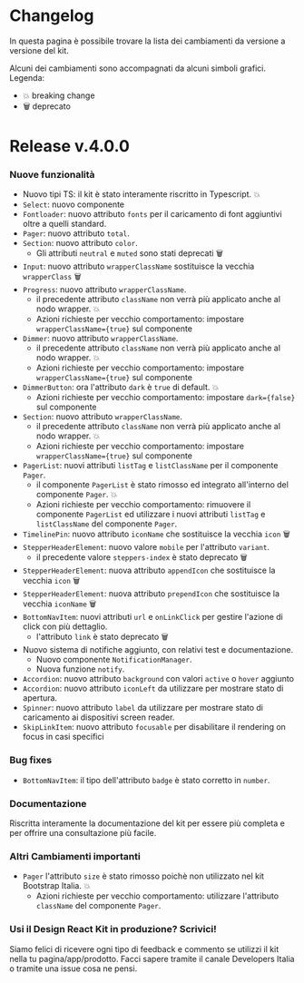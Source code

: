 
<Meta title='Documentazione/Changelog' />

# Changelog

In questa pagina è possibile trovare la lista dei cambiamenti da versione a versione del kit.

Alcuni dei cambiamenti sono accompagnati da alcuni simboli grafici.
Legenda:

- 💥 breaking change
- 🗑 deprecato

# Release v.4.0.0

### Nuove funzionalità

- Nuovo tipi TS: il kit è stato interamente riscritto in Typescript. 💥
- `Select`: nuovo componente
- `Fontloader`: nuovo attributo `fonts` per il caricamento di font aggiuntivi oltre a quelli standard.
- `Pager`: nuovo attributo `total`.
- `Section`: nuovo attributo `color`.
  - Gli attributi `neutral` e `muted` sono stati deprecati 🗑
- `Input`: nuovo attributo `wrapperClassName` sostituisce la vecchia `wrapperClass` 🗑
- `Progress`: nuovo attributo `wrapperClassName`.
  - il precedente attributo `className` non verrà più applicato anche al nodo wrapper. 💥
  - Azioni richieste per vecchio comportamento: impostare `wrapperClassName={true}` sul componente
- `Dimmer`: nuovo attributo `wrapperClassName`.
  - il precedente attributo `className` non verrà più applicato anche al nodo wrapper. 💥
  - Azioni richieste per vecchio comportamento: impostare `wrapperClassName={true}` sul componente
- `DimmerButton`: ora l'attributo `dark` è `true` di default. 💥
  - Azioni richieste per vecchio comportamento: impostare `dark={false}` sul componente
- `Section`: nuovo attributo `wrapperClassName`.
  - il precedente attributo `className` non verrà più applicato anche al nodo wrapper. 💥
  - Azioni richieste per vecchio comportamento: impostare `wrapperClassName={true}` sul componente
- `PagerList`: nuovi attributi `listTag` e `listClassName` per il componente `Pager`.
  - il componente `PagerList` è stato rimosso ed integrato all'interno del componente `Pager`. 💥
  - Azioni richieste per vecchio comportamento: rimuovere il componente `PagerList` ed utilizzare i nuovi attributi `listTag` e `listClassName` del componente `Pager`.
- `TimelinePin`: nuovo attributo `iconName` che sostituisce la vecchia `icon` 🗑
- `StepperHeaderElement`: nuovo valore `mobile` per l'attributo `variant`.
  - il precedente valore `steppers-index` è stato deprecato 🗑
- `StepperHeaderElement`: nuova attributo `appendIcon` che sostituisce la vecchia `icon` 🗑
- `StepperHeaderElement`: nuova attributo `prependIcon` che sostituisce la vecchia `iconName` 🗑
- `BottomNavItem`: nuovi attributi `url` e `onLinkClick` per gestire l'azione di click con più dettaglio.
  - l'attributo `link` è stato deprecato 🗑
- Nuovo sistema di notifiche aggiunto, con relativi test e documentazione.
  - Nuovo componente `NotificationManager`.
  - Nuova funzione `notify`.
- `Accordion`: nuovo attributo `background` con valori `active` o `hover` aggiunto
- `Accordion`: nuovo attributo `iconLeft` da utilizzare per mostrare stato di apertura.
- `Spinner`: nuovo attributo `label` da utilizzare per mostrare stato di caricamento ai dispositivi screen reader.
- `SkipLinkItem`: nuovo attributo `focusable` per disabilitare il rendering on focus in casi specifici

### Bug fixes

- `BottomNavItem`: il tipo dell'attributo `badge` è stato corretto in `number`.

### Documentazione

Riscritta interamente la documentazione del kit per essere più completa e per offrire una consultazione più facile.

### Altri Cambiamenti importanti

- `Pager` l'attributo `size` è stato rimosso poichè non utilizzato nel kit Bootstrap Italia. 💥
  - Azioni richieste per vecchio comportamento: utilizzare l'attributo `className` del componente `Pager`.

### Usi il Design React Kit in produzione? Scrivici!

Siamo felici di ricevere ogni tipo di feedback e commento se utilizzi il kit nella tu pagina/app/prodotto.
Facci sapere tramite il canale Developers Italia o tramite una issue cosa ne pensi.

